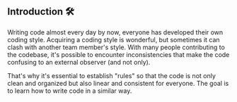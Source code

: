 ## Introduction 🛠️

Writing code almost every day by now, everyone has developed their own coding style. Acquiring a coding style is wonderful, but sometimes it can clash with another team member's style. With many people contributing to the codebase, it's possible to encounter inconsistencies that make the code confusing to an external observer (and not only).

That's why it's essential to establish "rules" so that the code is not only clean and organized but also linear and consistent for everyone. The goal is to learn how to write code in a similar way.
